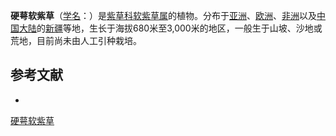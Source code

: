 {{Speciesbox
| name = 硬萼软紫草
| status = 
| status_system = 
| image = 
| genus = Arnebia
| species = decumbens
| authority = (Vent.) Coss. et Kral.
}}

'''硬萼软紫草'''（[[学名|学名]]：{{lang|la|''Arnebia decumbens''}}）是[[紫草科|紫草科]][[软紫草属|软紫草属]]的植物。分布于[[亚洲|亚洲]]、[[欧洲|欧洲]]、[[非洲|非洲]]以及[[中国大陆|中国大陆]]的[[新疆|新疆]]等地，生长于海拔680米至3,000米的地区，一般生于山坡、沙地或荒地，目前尚未由人工引种栽培。

== 参考文献 ==
<div class="references-small">
* {{cite web| url =http://www.bioinfo.cn/db05/KmzwSpecies.php?action=view&id=1894| title =硬萼软紫草| work =《中国高等植物数据库全库》| publisher =中国科学院微生物研究所| author =昆明植物研究所| accessdate =2009-02-22| archive-date =2016-03-05| archive-url =https://web.archive.org/web/20160305093702/http://www.bioinfo.cn/db05/KmzwSpecies.php?action=view&id=1894| dead-url =yes}}
</div>
{{Taxonbar|from=Q12847033}}

[[Category:软紫草属|硬萼软紫草]]


{{植物小作品}}
